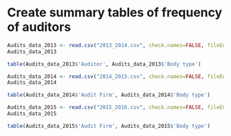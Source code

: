 # Create summary tables of frequency of auditors

```{r}
Audits_data_2013 <- read.csv("2013_2014.csv", check.names=FALSE, fileEncoding = 'UTF-8-BOM')
Audits_data_2013
```

```{r}
table(Audits_data_2013$'Auditor', Audits_data_2013$'Body type')
```

```{r}
Audits_data_2014 <- read.csv("2014_2015.csv", check.names=FALSE, fileEncoding = 'UTF-8-BOM')
Audits_data_2014
```

```{r}
table(Audits_data_2014$'Audit Firm', Audits_data_2014$'Body type')
```

```{r}
Audits_data_2015 <- read.csv("2015_2016.csv", check.names=FALSE, fileEncoding = 'UTF-8-BOM')
Audits_data_2015
```

```{r}
table(Audits_data_2015$'Audit Firm', Audits_data_2015$'Body type')
```
